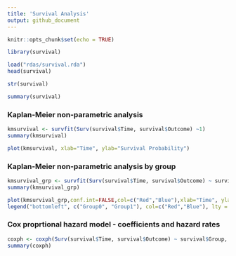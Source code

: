 ```yaml
---
title: 'Survival Analysis'
output: github_document
---
```


```r
knitr::opts_chunk$set(echo = TRUE)
```

```r
library(survival)
```

```r
load("rdas/survival.rda")
head(survival)
```

```r
str(survival)
```

```r
summary(survival)
```

### Kaplan-Meier non-parametric analysis

```r
kmsurvival <- survfit(Surv(survival$Time, survival$Outcome) ~1)
summary(kmsurvival)
```

```r
plot(kmsurvival, xlab="Time", ylab="Survival Probability")
```

### Kaplan-Meier non-parametric analysis by group

```r
kmsurvival_grp <- survfit(Surv(survival$Time, survival$Outcome) ~ survival$Group)
summary(kmsurvival_grp)
```

```r
plot(kmsurvival_grp,conf.int=FALSE,col=c("Red","Blue"),xlab="Time", ylab="Survival Probability")
legend("bottomleft", c("Group0", "Group1"), col=c("Red","Blue"), lty = 1)
```


### Cox proprtional hazard model - coefficients and hazard rates

```r
coxph <- coxph(Surv(survival$Time, survival$Outcome) ~ survival$Group, method = "breslow")
summary(coxph)
```
